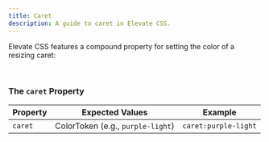 ```yaml
---
title: Caret
description: A guide to caret in Elevate CSS.
---
```


Elevate CSS features a compound property for setting the color of a resizing caret:

<br/>

### The `caret` Property

| Property   | Expected Values | Example     |
|------------|--------------------|-----------------------|
| `caret` |  ColorToken (e.g., `purple-light`) |  `caret:purple-light`  |

